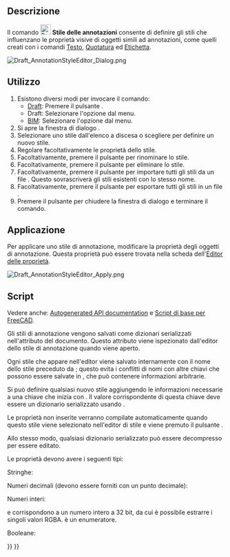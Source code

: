 <languages/>

{{Docnav/it
|[[Draft_Label/it|Etichetta]]
|[[Draft_Move/it|Sposta]]
|[[Draft_Workbench/it|Draft]]
|IconL=Draft_Label.svg 
|IconR=Draft_Move.svg 
|IconC=Workbench_Draft.svg
}}

{{GuiCommand/it
|Name=Draft AnnotationStyleEditor
|Name/it=Draft Stile delle annotazioni
|MenuLocation=Annotazioni → Stile delle annotazioni...<br>Gestisci → Stile delle annotazioni...
|Workbenches=[[Draft_Workbench/it|Draft]], [[BIM_Workbench/it|BIM]]
|SeeAlso=[[Draft_Text/it|Testo]], [[Draft_Label/it|Etichetta]], [[Draft_Dimension/it|Quotatura]]
|Version=0.19
}}

<span id="Description"></span>
==Descrizione==

Il comando [[Image:Draft_AnnotationStyleEditor.svg|24px]] '''Stile delle annotazioni''' consente di definire gli stili che influenzano le proprietà visive di oggetti simili ad annotazioni, come quelli creati con i comandi [[Draft_Text/it|Testo]], [[Draft_Dimension/it|Quotatura]] ed [[Draft_Label/it|Etichetta]].

[[File:Draft_AnnotationStyleEditor_Dialog.png]]
{{Caption|La finestra di dialogo Editor degli stili di annotazione (layout della versione 1.1)}}

<span id="Usage"></span>
==Utilizzo==

# Esistono diversi modi per invocare il comando:
#* [[Draft_Workbench/it|Draft]]:  Premere il pulsante {{Button|[[Image:Draft_AnnotationStyleEditor.svg|16px]] [[Draft_AnnotationStyleEditor/it|Stili di annotazione...]]}}.
#* Draft: Selezionare l'opzione {{MenuCommand|Annotazione → [[Image:Draft_AnnotationStyleEditor.svg|16px]] Stili di annotazione...}} dal menu.
#* [[BIM_Workbench/it|BIM]]: Selezionare l'opzione {{MenuCommand|Gestisci → [[Image:Draft_AnnotationStyleEditor.svg|16px]] Stili di annotazione...}} dal menu.
# Si apre la finestra di dialogo {{MenuCommand|Editor degli stili di annotazione}}.
# Selezionare uno stile dall'elenco a discesa {{MenuCommand|Nome stile}} o scegliere {{Value|Aggiungi nuovo...}} per definire un nuovo stile.
# Regolare facoltativamente le proprietà dello stile.
# Facoltativamente, premere il pulsante {{Button|[[File:Accessories-text-editor.svg|16px]] Rinomina}} per rinominare lo stile.
# Facoltativamente, premere il pulsante {{Button|[[File:Edit_Cancel.svg|16px]] Elimina}} per eliminare lo stile.
# Facoltativamente, premere il pulsante {{Button|[[File:Std_Import.svg|16px]]}} per importare tutti gli stili da un file {{FileName|.json}}. Questo sovrascriverà gli stili esistenti con lo stesso nome.
# Facoltativamente, premere il pulsante {{Button|[[File:Std_Export.svg|16px]]}} per esportare tutti gli stili in un file {{FileName|.json}}.
# Premere il pulsante {{Button|OK}} per chiudere la finestra di dialogo e terminare il comando.

<span id="Apply"></span>
== Applicazione ==

Per applicare uno stile di annotazione, modificare la proprietà {{PropertyView|Annotation Style}} degli oggetti di annotazione. Questa proprietà può essere trovata nella scheda {{MenuCommand|Vista}} dell'[[Property_editor|Editor delle proprietà]].

[[File:Draft_AnnotationStyleEditor_Apply.png]]
{{Caption|Selezione di uno stile di annotazione}}

<span id="Scripting"></span>
==Script==

Vedere anche: [https://freecad.github.io/SourceDoc/ Autogenerated API documentation] e [[FreeCAD Scripting Basics/it|Script di base per FreeCAD]].

Gli stili di annotazione vengono salvati come dizionari serializzati nell'attributo {{incode|Meta}} del documento. Questo attributo viene ispezionato dall'editor dello stile di annotazione quando viene aperto.

{{Code|code=
>>> print(App.ActiveDocument.Meta["Draft_Style_Text red"])
{"ArrowSize": 2.0, "ArrowType": 0, "Decimals": 2, "DimOvershoot": 4.0, "ExtLines": 0.0, "ExtOvershoot": 4.0, "FontName": "DejaVu Sans", "FontSize": 10.0, "LineColor": 255, "LineSpacing": 1.0, "LineWidth": 2, "ScaleMultiplier": 1.0, "ShowLine": true, "ShowUnit": false, "TextColor": 4278190335, "TextSpacing": 3.0, "UnitOverride": ""}
}}

Ogni stile che appare nell'editor viene salvato internamente con il nome dello stile preceduto da {{incode|Draft_Style_}}; questo evita i conflitti di nomi con altre chiavi che possono essere salvate in {{incode|Meta}}, che può contenere informazioni arbitrarie.

Si può definire qualsiasi nuovo stile aggiungendo le informazioni necessarie a una chiave che inizia con {{incode|Draft_Style_}}. Il valore corrispondente di questa chiave deve essere un dizionario serializzato usando {{incode|json}}.

{{Code|code=
import json

meta = App.ActiveDocument.Meta
props = {"ArrowSize": 7.0, "LineWidth": 6}
meta["Draft_Style_Thick_lines"] = json.dumps(props)
App.ActiveDocument.Meta = meta
}}

Le proprietà non inserite verranno compilate automaticamente quando questo stile viene selezionato nell'editor di stile e viene premuto il pulsante {{Button|OK}}.

Allo stesso modo, qualsiasi dizionario serializzato può essere decompresso per essere editato.

{{Code|code=
import json

meta = App.ActiveDocument.Meta
new_dict = json.loads(meta["Draft_Style_Thick_lines"])
}}

Le proprietà devono avere i seguenti tipi:

Stringhe:

{{Code|code=
props = {
    "FontName": "DejaVu Sans",
    "UnitOverride": ""
}
}}

Numeri decimali (devono essere forniti con un punto decimale):

{{Code|code=
props = {
    "ArrowSize": 2.0,
    "DimOvershoot": 4.0,
    "ExtLines": 0.0,
    "ExtOvershoot": 4.0
    "FontSize": 10.0,
    "LineSpacing": 1.0,
    "ScaleMultiplier": 1.0,
    "TextSpacing": 3.0
}
}}

Numeri interi:

{{Code|code=
props = {
    "ArrowType": 0,
    "Decimals": 2,
    "LineColor": 255,
    "LineWidth": 2,
    "TextColor": 4278190335
}
}}

{{Incode|TextColor}} e {{Incode|LineColor}} corrispondono a un numero intero a 32 bit, da cui è possibile estrarre i singoli valori RGBA. {{Incode|ArrowType}} è un enumeratore.

Booleane:

{{Code|code=
props = {
    "ShowLine": true
    "ShowUnit": false,
}
}}


{{Docnav/it
|[[Draft_Label/it|Etichetta]]
|[[Draft_Move/it|Sposta]]
|[[Draft_Workbench/it|Draft]]
|IconL=Draft_Label.svg 
|IconR=Draft_Move.svg 
|IconC=Workbench_Draft.svg
}}

{{Draft Tools navi{{#translation:}}}}
{{Userdocnavi{{#translation:}}}}